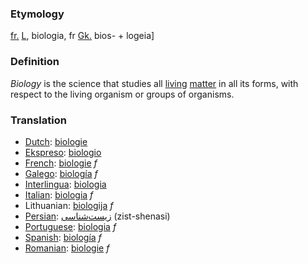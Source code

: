 {{Wikipedia}}

===Etymology===

[[fr.]] [[L]], biologia, fr [[Gk.]] bios- + logeia]

===Definition===

''Biology'' is the science that studies all [[living]] [[matter]] in all its forms, with respect to the living organism or groups of organisms.

===Translation===
*[[Dutch]]: [[biologie]]
*[[Ekspreso]]: [[biologio]] 
*[[French]]: [[biologie]] ''f''
*[[Galego]]: [[biología]] ''f''
*[[Interlingua]]: [[biologia]] 
*[[Italian]]: [[biologia]] ''f''
*Lithuanian: [[biologija]] ''f''
*[[Persian]]: [[زیست‌شناسی]] (zist-shenasi)
*[[Portuguese]]: [[biologia]] ''f''
*[[Spanish]]: [[biología]] ''f''
*[[Romanian]]: [[biologie]] ''f''
